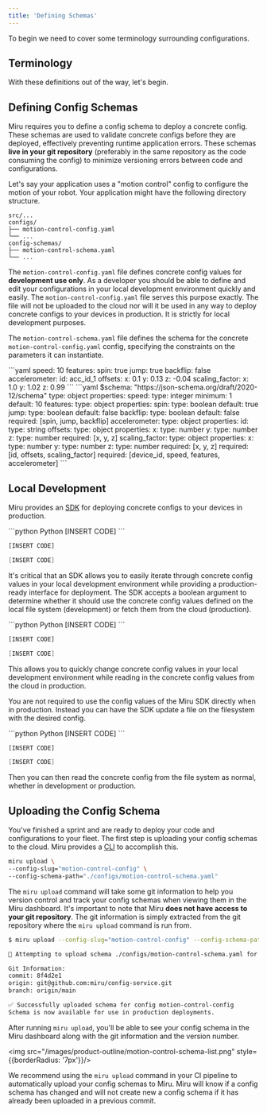 ```yaml
---
title: 'Defining Schemas'
---
```



To begin we need to cover some terminology surrounding configurations.

## Terminology

<ConcreteConfigDefinition />

<ConfigSchemaDefinition />

<ConfigDefinition />

With these definitions out of the way, let's begin.

## Defining Config Schemas

Miru requires you to define a config schema to deploy a concrete config. These schemas are used to validate concrete configs before they are deployed, effectively preventing runtime application errors. These schemas **live in your git repository** (preferably in the same repository as the code consuming the config) to minimize versioning errors between code and configurations.

Let's say your application uses a "motion control" config to configure the motion of your robot. Your application might have the following directory structure.

```
src/...
configs/
├── motion-control-config.yaml
└── ...
config-schemas/
├── motion-control-schema.yaml
└── ...
```

The `motion-control-config.yaml` file defines concrete config values for **development use only**. As a developer you should be able to define and edit your configurations in your local development environment quickly and easily. The `motion-control-config.yaml` file serves this purpose exactly. The file will not be uploaded to the cloud nor will it be used in any way to deploy concrete configs to your devices in production. It is strictly for local development purposes.

The `motion-control-schema.yaml` file defines the schema for the concrete `motion-control-config.yaml` config, specifying the constraints on the parameters it can instantiate.

<Accordion title="motion-control-config.yaml">
```yaml
speed: 10
features:
  spin: true
  jump: true
  backflip: false
accelerometer:
  id: acc_id_1
  offsets:
    x: 0.1
    y: 0.13
    z: -0.04
  scaling_factor:
    x: 1.0
    y: 1.02
    z: 0.99
```
</Accordion>

<Accordion title="motion-control-schema.yaml">
```yaml 
$schema: "https://json-schema.org/draft/2020-12/schema"
type: object
properties:
  speed:
    type: integer
    minimum: 1
    default: 10
  features:
    type: object
    properties:
      spin:
        type: boolean
        default: true
      jump:
        type: boolean
        default: false
      backflip:
        type: boolean
        default: false
    required: [spin, jump, backflip]
  accelerometer:
    type: object
    properties:
      id:
        type: string
      offsets:
        type: object
        properties:
          x:
            type: number
          y:
            type: number
          z:
            type: number
        required: [x, y, z]
      scaling_factor:
        type: object
        properties:
          x:
            type: number
          y:
            type: number
          z:
            type: number
        required: [x, y, z]
    required: [id, offsets, scaling_factor]
required: [device_id, speed, features, accelerometer]
```
</Accordion>

## Local Development 
Miru provides an [SDK](/pages/guides/sdk) for deploying concrete configs to your devices in production. 

<CodeGroup>
```python Python
[INSERT CODE]
```

```rust Rust
[INSERT CODE]
```

```cpp C++
[INSERT CODE]
```
</CodeGroup>

It's critical that an SDK allows you to easily iterate through concrete config values in your local development environment while providing a production-ready interface for deployment. The SDK accepts a boolean argument to determine whether it should use the concrete config values defined on the local file system (development) or fetch them from the cloud (production).

<CodeGroup>
```python Python
[INSERT CODE]
```

```rust Rust
[INSERT CODE]
```

```cpp C++
[INSERT CODE]
```
</CodeGroup>

This allows you to quickly change concrete config values in your local development environment while reading in the concrete config values from the cloud in production.

You are not required to use the config values of the Miru SDK directly when in production. Instead you can have the SDK update a file on the filesystem with the desired config. 

<CodeGroup>
```python Python
[INSERT CODE]
```

```rust Rust
[INSERT CODE]
```

```cpp C++
[INSERT CODE]
```
</CodeGroup>

Then you can then read the concrete config from the file system as normal, whether in development or production.

## Uploading the Config Schema

You've finished a sprint and are ready to deploy your code and configurations to your fleet. The first step is uploading your config schemas to the cloud. Miru provides a [CLI](/pages/guides/cli) to accomplish this.

```bash
miru upload \
--config-slug="motion-control-config" \
--config-schema-path="./configs/motion-control-schema.yaml"
```

The `miru upload` command will take some git information to help you version control and track your config schemas when viewing them in the Miru dashboard. It's important to note that Miru **does not have access to your git repository**. The git information is simply extracted from the git repository where the `miru upload` command is run from.

```bash
$ miru upload --config-slug="motion-control-config" --config-schema-path="./configs/motion-control-schema.yaml"

🚀 Attempting to upload schema ./configs/motion-control-schema.yaml for config motion-control-config...

Git Information:
commit: 8f4d2e1
origin: git@github.com:miru/config-service.git
branch: origin/main

✅ Successfully uploaded schema for config motion-control-config
Schema is now available for use in production deployments.
```

After running `miru upload`, you'll be able to see your config schema in the Miru dashboard along with the git information and the version number.

<img src="/images/product-outline/motion-control-schema-list.png" style={{borderRadius: '7px'}}/>

We recommend using the `miru upload` command in your CI pipeline to automatically upload your config schemas to Miru. Miru will know if a config schema has changed and will not create new a config schema if it has already been uploaded in a previous commit.
